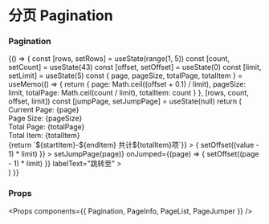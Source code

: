 
<Meta title="Pagination" component={Pagination} />

# 分页 Pagination

### Pagination

<Preview>
  <Story name="Pagination">
    {() => {
      const [rows, setRows] = useState(range(1, 5))
      const [count, setCount] = useState(43)
      const [offset, setOffset] = useState(0)
      const [limit, setLimit] = useState(5)
      const { page, pageSize, totalPage, totalItem } = useMemo(() => {
        return {
          page: Math.ceil((offset + 0.1) / limit),
          pageSize: limit,
          totalPage: Math.ceil(count / limit),
          totalItem: count
        }
      }, [rows, count, offset, limit])
      const [jumpPage, setJumpPage] = useState(null)
      return (
        <div>
          <div className="my-4">
            <div>Current Page: {page}</div>
            <div>Page Size: {pageSize}</div>
            <div>Total Page: {totalPage}</div>
            <div>Total Item: {totalItem}</div>
          </div>
          <Pagination>
            <PageInfo
              page={page}
              pageSize={pageSize}
              totalItem={totalItem}
              onRender={(startItem,endItem,totalItem)=>{return `${startItem}-${endItem} 共计${totalItem}项`}}
            ></PageInfo>
            <PageList
              page={page}
              totalPage={totalPage}
              onPageChange={(value) => {
                setOffset((value - 1) * limit)
              }}
            ></PageList>
            <PageJumper
              jumpPage={jumpPage}
              onJumpPageChange={(page) => setJumpPage(page)}
              onJumped={(page) => {
                setOffset((page - 1) * limit)
              }}
              labelText="跳转至"
            ></PageJumper>
          </Pagination>
        </div>
      )
    }}
  </Story>
</Preview>

### Props

<Props components={{ Pagination, PageInfo, PageList, PageJumper }} />
